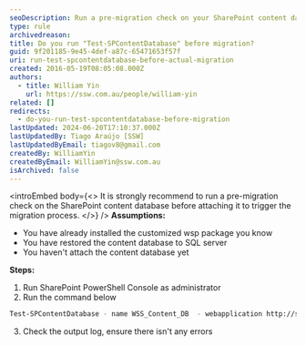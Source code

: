```yaml
---
seoDescription: Run a pre-migration check on your SharePoint content database before attaching it to trigger the migration process.
type: rule
archivedreason:
title: Do you run "Test-SPContentDatabase" before migration?
guid: 9f201185-9e45-4def-a87c-65471653f57f
uri: run-test-spcontentdatabase-before-actual-migration
created: 2016-05-19T08:05:08.000Z
authors:
  - title: William Yin
    url: https://ssw.com.au/people/william-yin
related: []
redirects:
  - do-you-run-test-spcontentdatabase-before-migration
lastUpdated: 2024-06-20T17:10:37.000Z
lastUpdatedBy: Tiago Araújo [SSW]
lastUpdatedByEmail: tiagov8@gmail.com
createdBy: WilliamYin
createdByEmail: WilliamYin@ssw.com.au
isArchived: false
---
```


<introEmbed
  body={<>
It is strongly recommend to run a pre-migration check on the SharePoint content database before attaching it to trigger the migration process.
  </>}
/>
**Assumptions:**

* You have already installed the customized wsp package you know
* You have restored the content database to SQL server
* You haven't attach the content database yet

**Steps:**

1. Run SharePoint PowerShell Console as administrator
2. Run the command below

  ```bash
  Test-SPContentDatabase - name WSS_Content_DB  - webapplication http://sitename
  ```

3. Check the output log, ensure there isn't any errors
